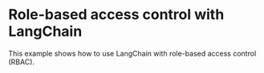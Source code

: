# Role-based access control with LangChain

This example shows how to use LangChain with role-based access control (RBAC).

<Grid cols={1} className="py-4">
    <div className="p-4 bg-gray-50 rounded-lg shadow-sm border border-gray-200 hover:shadow-md transition-shadow">
        <LLM postData="rbac_langchain" />
    </div>
</Grid>
